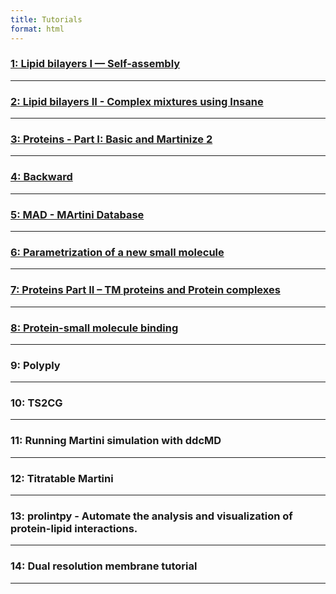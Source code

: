 ```yaml
---
title: Tutorials
format: html
---
```

### [1: Lipid bilayers I — Self-assembly](LipidsI.qmd)
<hr>

<!-- A PDF version of this tutorial is available [here](http://cgmartini.nl/images/stories/workshop2021/tutorials/tutorial_1/Lipid_bilayers_I_lpara_mnmelo.docx.pdf).

In case of issues, please contact [lpborgesaraujo@tecnico.ulisboa.pt](lpborgesaraujo@tecnico.ulisboa.pt) or [m.n.melo@itqb.unl.pt](m.n.melo@itqb.unl.pt) -->

### [2: Lipid bilayers II - Complex mixtures using Insane]()
<hr>

<!-- A PDF version of this tutorial is available [here](http://cgmartini.nl/images/stories/workshop2021/tutorials/tutorial_1/Lipid_bilayers_II_lpara_mnmelo.docx.pdf).

In case of issues, please contact [lpborgesaraujo@tecnico.ulisboa.pt](lpborgesaraujo@tecnico.ulisboa.pt) or [m.n.melo@itqb.unl.pt](m.n.melo@itqb.unl.pt) -->

### [3: Proteins - Part I: Basic and Martinize 2]()
<hr>

<!-- A PDF version of this tutorial is available [here](http://cgmartini.nl/images/stories/workshop2021/tutorials/tutorial_2/tutorial_3_protein_part1.pdf). The files required for this tutorial (including worked files) can be downloaded from [here](http://cgmartini.nl/images/stories/workshop2021/tutorials/tutorial_2/tutorial_protein_part1.zip).

In case of issues, please contact [thallmair@fias.uni-frankfurt.de](thallmair@fias.uni-frankfurt.de) or [paulo.telles-de-souza@ibcp.fr](paulo.telles-de-souza@ibcp.fr)

(if you just landed here, we recommend you follow the [tutorial about lipid bilayers first](#lipid-bilayers-i-—-self-assembly)) -->

### [4: Backward]()
<hr>

<!-- Consult tutorial [here](http://cgmartini.nl/index.php/2021-martini-online-workshop/tutorials/566-4-backward).

In case of issues, please contact [t.a.wassenaar@rug.nl](t.a.wassenaar@rug.nl). -->


### [5: MAD - MArtini Database]()
<hr>

<!-- Unlike the other tutorials, this one is a demonstration on how to use the MAD server. You can watch it [here](https://youtu.be/fcaSbsaBCLY). -->

### [6: Parametrization of a new small molecule]()
<hr>

<!-- In case of issues, please contact [alessandri@uchicago.edu](alessandri@uchicago.edu).

This tutorial is available for download [here](http://cgmartini.nl/images/stories/workshop2021/tutorials/tutorial_7/M3tutorials--parameterizing-a-new-small-molecule.pdf). Required files and worked examples can be downloaded [here](http://cgmartini.nl/images/stories/workshop2021/tutorials/tutorial_7/files-m3-newsm.zip), and files for Bartender can be obtained [here](http://cgmartini.nl/images/stories/workshop2021/tutorials/tutorial_7/files-m3-bartender.zip). -->

### [7: Proteins Part II – TM proteins and Protein complexes]()
<hr>

<!-- A PDF version of this tutorial is available [here](http://cgmartini.nl/images/stories/workshop2021/tutorials/tutorial_6/tutorial_7_protein_part2.pdf).  The files required for this tutorial (including worked files) can be downloaded from [here](http://cgmartini.nl/images/stories/workshop2021/tutorials/tutorial_6/tutorial_proteins_part2.zip).

In case of issues, please contact [paulo.telles-de-souza@ibcp.fr](paulo.telles-de-souza@ibcp.fr).

(if you just landed here, we recommend you follow the tutorials about Lipid bilayers, [Part I](#lipid-bilayers-i-—-self-assembly) and [Part II](#lipid-bilayers-ii---complex-mixtures-using-insane), and also the [Proteins Part I](#proteins---part-i-basic-and-martinize-2) first) -->

### [8: Protein-small molecule binding]()
<hr>

<!-- In case of issues, please contact [paulo.telles-de-souza@ibcp.fr](paulo.telles-de-souza@ibcp.fr).

A PDF version of this tutorial is available [here](http://cgmartini.nl/images/stories/workshop2021/tutorials/tutorial_4/tutorial_protein_small_molecule_binding.pdf). The files required for this tutorial can be downloaded from [here](http://cgmartini.nl/images/stories/workshop2021/tutorials/tutorial_4/tutorial_small_molecule-protein_binding.zip). -->

### 9: Polyply
<hr>

<!-- Consult tutorial [here](http://cgmartini.nl/index.php/2021-martini-online-workshop/tutorials/559-8-polyply).

In case of issues, please contact [f.grunewald@rug.nl](f.grunewald@rug.nl). -->

### 10: TS2CG
<hr>

<!-- Note: A PDF version of this tutorial is available [here](http://cgmartini.nl/images/stories/workshop2021/tutorials/tutorial_9/TS2CG%20tut.pdf).

In case of issues, please contact [w.pezeshkian@rug.nl](w.pezeshkian@rug.nl) or [m.konig@rug.nl](m.konig@rug.nl) -->

### 11: Running Martini simulation with ddcMD
<hr>

<!-- Note: Input data for this tutorial can be downloaded [here](http://cgmartini.nl/images/stories/workshop2021/tutorials/tutorial_10/ddcMD-Martini-tautorial.tar.gz). A PDF version of this tutorial is available [here](http://cgmartini.nl/images/stories/workshop2021/tutorials/tutorial_10/ddcMD%20martini%20tutorials-v2.pdf).

In case of issues, please contact [ingolfsson1@llnl.gov](ingolfsson1@llnl.gov)

(if you just landed here, we recommend you follow the [tutorial about lipid bilayers first](#lipid-bilayers-i-—-self-assembly)) -->

### 12: Titratable Martini
<hr>

<!-- This tutorial is available for download [here](http://cgmartini.nl/images/stories/workshop2021/tutorials/tutorial_11/titratable_tutorial.pdf), and the required files can be downloaded [here](http://cgmartini.nl/images/stories/workshop2021/tutorials/tutorial_11/titratable_martini_tutorial_files.zip).

Tutorial written by Selim Sami and Fabian Grünewald. In case of issues, please contact [s.sami@rug.nl](s.sami@rug.nl) or [f.grunewald@rug.nl](f.grunewald@rug.nl) -->

### 13: prolintpy - Automate the analysis and visualization of protein-lipid interactions.
<hr>

<!-- A (outdated) pdf version of this tutorial can be downloaded [here](http://cgmartini.nl/images/stories/workshop2021/tutorials/tutorial_12/prolintpy_TielemanLab.pdf)!

In case of issues, please contact [besian.sejdiu@stjude.org](besian.sejdiu@stjude.org) or [tieleman@ucalgary.ca](tieleman@ucalgary.ca) -->

### 14: Dual resolution membrane tutorial
<hr>

<!-- A pdf version of this tutorial can be downloaded [here](http://cgmartini.nl/images/stories/workshop2021/tutorials/tutorial_13/Dual%20resolution%20membrane%20tutorial.pdf), and the required files are available [here](http://cgmartini.nl/images/stories/workshop2021/tutorials/tutorial_13/vs_membrane_tutorial.zip).

In case of issues, please contact [y.liu@rug.nl](y.liu@rug.nl) -->